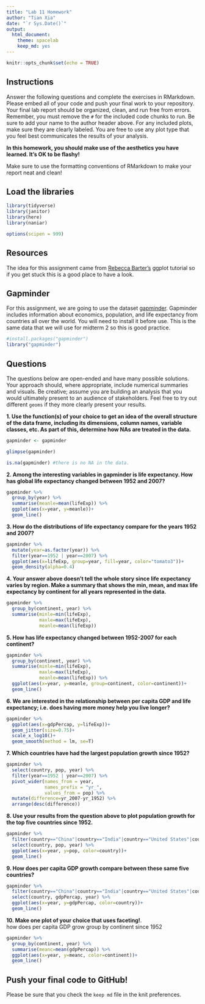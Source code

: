 ```yaml
---
title: "Lab 11 Homework"
author: "Tian Xia"
date: "`r Sys.Date()`"
output:
  html_document: 
    theme: spacelab
    keep_md: yes
---
```


```r
knitr::opts_chunk$set(echo = TRUE)
```

## Instructions
Answer the following questions and complete the exercises in RMarkdown. Please embed all of your code and push your final work to your repository. Your final lab report should be organized, clean, and run free from errors. Remember, you must remove the `#` for the included code chunks to run. Be sure to add your name to the author header above. For any included plots, make sure they are clearly labeled. You are free to use any plot type that you feel best communicates the results of your analysis.  

**In this homework, you should make use of the aesthetics you have learned. It's OK to be flashy!**

Make sure to use the formatting conventions of RMarkdown to make your report neat and clean!  

## Load the libraries
```r
library(tidyverse)
library(janitor)
library(here)
library(naniar)
``` 

```r
options(scipen = 999)
```

## Resources
The idea for this assignment came from [Rebecca Barter's](http://www.rebeccabarter.com/blog/2017-11-17-ggplot2_tutorial/) ggplot tutorial so if you get stuck this is a good place to have a look.  

## Gapminder
For this assignment, we are going to use the dataset [gapminder](https://cran.r-project.org/web/packages/gapminder/index.html). Gapminder includes information about economics, population, and life expectancy from countries all over the world. You will need to install it before use. This is the same data that we will use for midterm 2 so this is good practice.
```r
#install.packages("gapminder")
library("gapminder")
```

## Questions
The questions below are open-ended and have many possible solutions. Your approach should, where appropriate, include numerical summaries and visuals. Be creative; assume you are building an analysis that you would ultimately present to an audience of stakeholders. Feel free to try out different `geoms` if they more clearly present your results.  

**1. Use the function(s) of your choice to get an idea of the overall structure of the data frame, including its dimensions, column names, variable classes, etc. As part of this, determine how NAs are treated in the data.**  
```r
gapminder <- gapminder
```

```r
glimpse(gapminder)
```

```r
is.na(gapminder) #there is no NA in the data. 
```

**2. Among the interesting variables in gapminder is life expectancy. How has global life expectancy changed between 1952 and 2007?**
```r
gapminder %>% 
  group_by(year) %>% 
  summarise(meanle=mean(lifeExp)) %>% 
  ggplot(aes(x=year, y=meanle))+
  geom_line()
```

**3. How do the distributions of life expectancy compare for the years 1952 and 2007?**
```r
gapminder %>% 
  mutate(year=as.factor(year)) %>% 
  filter(year==1952 | year==2007) %>% 
  ggplot(aes(x=lifeExp, group=year, fill=year, color="tomato3"))+
  geom_density(alpha=0.4)
```

**4. Your answer above doesn't tell the whole story since life expectancy varies by region. Make a summary that shows the min, mean, and max life expectancy by continent for all years represented in the data.**
```r
gapminder %>% 
  group_by(continent, year) %>% 
  summarise(minle=min(lifeExp), 
            maxle=max(lifeExp), 
            meanle=mean(lifeExp))
```

**5. How has life expectancy changed between 1952-2007 for each continent?**
```r
gapminder %>% 
  group_by(continent, year) %>% 
  summarise(minle=min(lifeExp), 
            maxle=max(lifeExp), 
            meanle=mean(lifeExp)) %>% 
  ggplot(aes(x=year, y=meanle, group=continent, color=continent))+
  geom_line()
```

**6. We are interested in the relationship between per capita GDP and life expectancy; i.e. does having more money help you live longer?**
```r
gapminder %>% 
  ggplot(aes(x=gdpPercap, y=lifeExp))+
  geom_jitter(size=0.75)+
  scale_x_log10()+
  geom_smooth(method = lm, se=T)
```

**7. Which countries have had the largest population growth since 1952?**
```r
gapminder %>% 
  select(country, pop, year) %>% 
  filter(year==1952 | year==2007) %>% 
  pivot_wider(names_from = year, 
              names_prefix = "yr_", 
              values_from = pop) %>% 
  mutate(difference=yr_2007-yr_1952) %>% 
  arrange(desc(difference))
```

**8. Use your results from the question above to plot population growth for the top five countries since 1952.**
```r
gapminder %>% 
  filter(country=="China"|country=="India"|country=="United States"|country=="Indonesia"|country=="Brazil") %>% 
  select(country, pop, year) %>% 
  ggplot(aes(x=year, y=pop, color=country))+
  geom_line()
```

**9. How does per capita GDP growth compare between these same five countries?**
```r
gapminder %>% 
  filter(country=="China"|country=="India"|country=="United States"|country=="Indonesia"|country=="Brazil") %>% 
  select(country, gdpPercap, year) %>% 
  ggplot(aes(x=year, y=gdpPercap, color=country))+
  geom_line()
```

**10. Make one plot of your choice that uses faceting!**.  
how does per capita GDP grow group by continent since 1952
```r
gapminder %>% 
  group_by(continent, year) %>% 
  summarise(meanc=mean(gdpPercap)) %>% 
  ggplot(aes(x=year, y=meanc, color=continent))+
  geom_line()
```

## Push your final code to GitHub!
Please be sure that you check the `keep md` file in the knit preferences. 